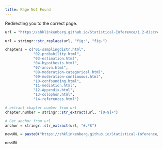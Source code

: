 ```yaml
---
title: Page Not Found
---
```


Redirecting you to the correct page.

```{=html}
<script>
// Get the current URL
let currentUrl = window.location.href;

function updateURL(url) {
    // Replace 'fig:' with 'fig-' if present
    url = url.replace("fig:", "fig-");

    const chapters = [
        "01-samplingdistr.html",
        "02-probability.html",
        "03-estimation.html",
        "04-hypothesis.html",
        "07-anova.html",
        "08-moderation-categorical.html",
        "09-moderation-continuous.html",
        "10-confounding.html",
        "11-mediation.html",
        "12-Appendix.html",
        "13-colophon.html",
        "14-references.html"
    ];

    // Extract chapter number from URL
    const chapterMatch = url.match(/(\d+)/);
    const chapterNumber = chapterMatch ? parseInt(chapterMatch[0], 10) : null;

    // Get anchor from URL
    const anchorMatch = url.match(/(#.*$)/);
    const anchor = anchorMatch ? anchorMatch[0] : "";

    // Ensure chapter number is within valid range
    if (chapterNumber !== null && chapterNumber >= 1 && chapterNumber <= chapters.length) {
        return `https://shklinkenberg.github.io/Statistical-Inference/${chapters[chapterNumber - 1]}${anchor}`;
    } else {
        return url; // Return original URL if invalid chapter number
    }
}

// Example usage test:
const url = "https://shklinkenberg.github.io/Statistical-Inference/11.2-discreterandomvariable.html#fig:random-variable";


let newUrl = updateURL(currentUrl)

// alert(newUrl);


// Redirect to the new URL
if (currentUrl !== newUrl) {
    window.location.replace(newUrl);
}
</script>
```

```r
url = "https://shklinkenberg.github.io/Statistical-Inference/1.2-discreterandomvariable.html#fig:random-variable"

url = stringr::str_replace(url, "fig:", "fig-") 

chapters = c("01-samplingdistr.html",
             "02-probability.html",
             "03-estimation.html",
             "04-hypothesis.html",
             "07-anova.html",
             "08-moderation-categorical.html",
             "09-moderation-continuous.html",
             "10-confounding.html",
             "11-mediation.html",
             "12-Appendix.html",
             "13-colophon.html",
             "14-references.html")

# extract chapter number from url
chapter.number = stringr::str_extract(url, "[0-9]+")

# Get anchor from url
anchor = stringr::str_extract(url, "#.*$")

newURL = paste0("https://shklinkenberg.github.io/Statistical-Inference/", chapters[as.numeric(chapter.number)], anchor)

newURL
```

